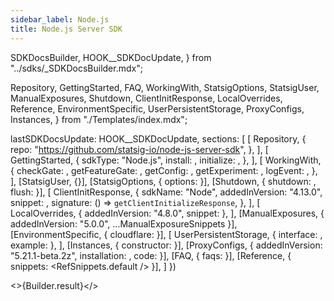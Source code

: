 ```yaml
---
sidebar_label: Node.js
title: Node.js Server SDK
---
```


  SDKDocsBuilder,
  HOOK__SDKDocUpdate,
} from "../sdks/_SDKDocsBuilder.mdx";

  Repository,
  GettingStarted,
  FAQ,
  WorkingWith,
  StatsigOptions,
  StatsigUser,
  ManualExposures,
  Shutdown,
  ClientInitResponse,
  LocalOverrides,
  Reference,
  EnvironmentSpecific,
  UserPersistentStorage,
  ProxyConfigs,
  Instances,
} from "./Templates/index.mdx";


  lastSDKDocsUpdate: HOOK__SDKDocUpdate,
  sections: [
    [
      Repository,
      {
        repo: "https://github.com/statsig-io/node-js-server-sdk",
      },
    ],
    [
      GettingStarted,
      {
        sdkType: "Node.js",
        install: <Install />,
        initialize: <Initialize />,
      },
    ],
    [
      WorkingWith,
      {
        checkGate: <CheckGate />,
        getFeatureGate: <GetFeatureGate />,
        getConfig: <GetConfig />,
        getExperiment: <GetExperiment />,
        logEvent: <LogEvent />,
      },
    ],
    [StatsigUser, {}],
    [StatsigOptions, { options: <Options /> }],
    [Shutdown, { shutdown: <ShutdownSnippet />, flush: <Flush /> }],
    [
      ClientInitResponse,
      {
        sdkName: "Node",
        addedInVersion: "4.13.0",
        snippet: <ClientInitResponseSnippet />,
        signature: () => <code>getClientInitializeResponse</code>,
      },
    ],
    [
      LocalOverrides,
      { addedInVersion: "4.8.0", snippet: <OverridesSnippet /> },
    ],
    [ManualExposures, { addedInVersion: "5.0.0", ...ManualExposureSnippets }],
    [EnvironmentSpecific, { cloudflare: <CloudflareSetup /> }],
    [
      UserPersistentStorage,
      { interface: <PersistentStorageInterface />, example: <PersistentStorageExample /> },
    ],
    [Instances, { constructor: <MultiInstanceExample /> }],
    [ProxyConfigs, {
      addedInVersion: "5.21.1-beta.2z", installation: <InstallBeta />, code:
        <ForwardProxyExample />
    }],
    [FAQ, { faqs: <MoreFAQs /> }],
    [Reference, { snippets: <RefSnippets.default /> }],
  ]
})


<>{Builder.result}</>

